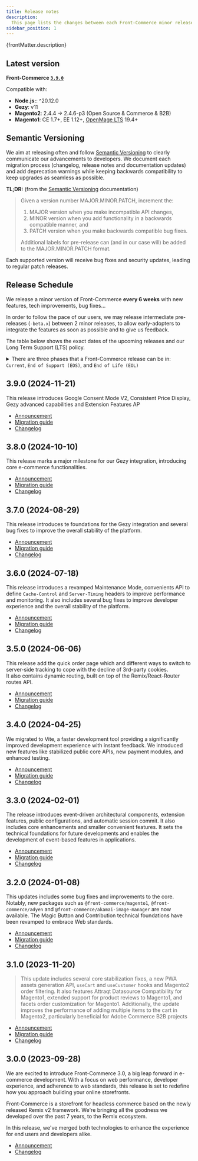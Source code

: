 ```yaml
---
title: Release notes
description:
  This page lists the changes between each Front-Commerce minor release.
sidebar_position: 1
---
```


<p>{frontMatter.description}</p>

## Latest version

**Front-Commerce [`3.9.0`](#390-2024-11-21)**

Compatible with:

- **Node.js:**: ^20.12.0
- **Gezy**: v11
- **Magento2**: 2.4.4 -> 2.4.6-p3 (Open Source & Commerce & B2B)
- **Magento1**: CE 1.7+, EE 1.12+,
  [OpenMage LTS](https://www.openmage.org/supported-versions.html) 19.4+

## Semantic Versioning

We aim at releasing often and follow [Semantic Versioning](https://semver.org)
to clearly communicate our advancements to developers. We document each
migration process (changelog, release notes and documentation updates) and add
deprecation warnings while keeping backwards compatibility to keep upgrades as
seamless as possible.

**TL;DR:** (from the [Semantic Versioning](https://semver.org) documentation)

> Given a version number MAJOR.MINOR.PATCH, increment the:
>
> 1. MAJOR version when you make incompatible API changes,
> 2. MINOR version when you add functionality in a backwards compatible manner,
>    and
> 3. PATCH version when you make backwards compatible bug fixes.
>
> Additional labels for pre-release can (and in our case will) be added to the
> MAJOR.MINOR.PATCH format.

Each supported version will receive bug fixes and security updates, leading to
regular patch releases.

## Release Schedule

We release a minor version of Front-Commerce **every 6 weeks** with new
features, tech improvements, bug fixes…

In order to follow the pace of our users, we may release intermediate
pre-releases (`-beta.x`) between 2 minor releases, to allow early-adopters to
integrate the features as soon as possible and to give us feedback.

The table below shows the exact dates of the upcoming releases and our Long Term
Support (LTS) policy.

<details>
<summary>There are three phases that a Front-Commerce release can be in: <code>Current</code>, <code>End of Support (EOS)</code>, and <code>End of Life (EOL)</code></summary>

- `Current` - Should incorporate most of the non-major (non-breaking) changes
  that land on Front-Commerce `main` branch.
- `End of Support` - While still in the `EOS` phase, the release will receive
  critical bug fixes and security updates. New features will not be added to
  `EOS` releases. The `EOS` phase will last for 1 year after the release date.
- `End of Life` - While still in the `EOL` phase, the release will receive
  critical security updates. No new features or bug fixes will be added to `EOL`
  releases. The `EOL` phase will last for 2 year after the release date.

</details>

<ReleaseSchedule version={3} />

## 3.9.0 (2024-11-21)

This release introduces Google Consent Mode V2, Consistent Price Display, Gezy
advanced capabilities and Extension Features AP

- [Announcement](/changelog/front-commerce-3.9-2.34)
- [Migration guide](/docs/3.x/upgrade/migration-guides/3.8-3.9)
- [Changelog](https://gitlab.blackswift.cloud/front-commerce/front-commerce/-/releases/3.9.0)

## 3.8.0 (2024-10-10)

This release marks a major milestone for our Gezy integration, introducing core
e-commerce functionalities.

- [Announcement](/changelog/front-commerce-3.8-2.33)
- [Migration guide](/docs/3.x/upgrade/migration-guides/3.7-3.8)
- [Changelog](https://gitlab.blackswift.cloud/front-commerce/front-commerce/-/releases/3.8.0)

## 3.7.0 (2024-08-29)

This release introduces te foundations for the Gezy integration and several bug
fixes to improve the overall stability of the platform.

- [Announcement](/changelog/front-commerce-3.7-2.32)
- [Migration guide](/docs/3.x/upgrade/migration-guides/3.6-3.7)
- [Changelog](https://gitlab.blackswift.cloud/front-commerce/front-commerce/-/releases/3.7.0)

## 3.6.0 (2024-07-18)

This release introduces a revamped Maintenance Mode, convenients API to define
`Cache-Control` and `Server-Timing` headers to improve performance and
monitoring. It also includes several bug fixes to improve developer experience
and the overall stability of the platform.

- [Announcement](/changelog/front-commerce-3.6-2.31)
- [Migration guide](/docs/3.x/upgrade/migration-guides/3.5-3.6)
- [Changelog](https://gitlab.blackswift.cloud/front-commerce/front-commerce/-/releases/3.6.0)

## 3.5.0 (2024-06-06)

This release add the quick order page which and different ways to switch to
server-side tracking to cope with the decline of 3rd-party cookies.<br /> It
also contains dynamic routing, built on top of the Remix/React-Router routes
API.

- [Announcement](/changelog/front-commerce-3.5-2.30)
- [Migration guide](/docs/3.x/upgrade/migration-guides/3.4-3.5)
- [Changelog](https://gitlab.blackswift.cloud/front-commerce/front-commerce/-/releases/3.5.0)

## 3.4.0 (2024-04-25)

We migrated to Vite, a faster development tool providing a significantly
improved development experience with instant feedback. We introduced new
features like stabilized public core APIs, new payment modules, and enhanced
testing.

- [Announcement](/changelog/front-commerce-3.4-2.29)
- [Migration guide](/docs/3.x/upgrade/migration-guides/3.3-3.4)
- [Changelog](https://gitlab.blackswift.cloud/front-commerce/front-commerce/-/releases/3.4.0)

## 3.3.0 (2024-02-01)

The release introduces event-driven architectural components, extension
features, public configurations, and automatic session commit. It also includes
core enhancements and smaller convenient features. It sets the technical
foundations for future developments and enables the development of event-based
features in applications.

- [Announcement](/changelog/front-commerce-3.3/)
- [Migration guide](/docs/3.x/upgrade/migration-guides/3.2-3.3)
- [Changelog](https://gitlab.blackswift.cloud/front-commerce/front-commerce/-/releases/3.3.0)

## 3.2.0 (2024-01-08)

This updates includes some bug fixes and improvements to the core. Notably, new
packages such as `@front-commerce/magento1`, `@front-commerce/adyen` and
`@front-commerce/akamai-image-manager` are now available. The Magic Button and
Contribution technical foundations have been revamped to embrace Web standards.

- [Announcement](/changelog/front-commerce-3.2-2.28/)
- [Migration guide](/docs/3.x/upgrade/migration-guides/3.1-3.2)
- [Changelog](https://gitlab.blackswift.cloud/front-commerce/front-commerce/-/releases/3.2.0)

## 3.1.0 (2023-11-20)

> This update includes several core stabilization fixes, a new PWA assets
> generation API, `useCart` and `useCustomer` hooks and Magento2 order
> filtering. It also features Attraqt Datasource Compatibility for Magento1,
> extended support for product reviews to Magento1, and facets order
> customization for Magento1. Additionally, the update improves the performance
> of adding multiple items to the cart in Magento2, particularly beneficial for
> Adobe Commerce B2B projects

- [Announcement](/changelog/front-commerce-3.1-2.27/)
- [Migration guide](/docs/3.x/upgrade/migration-guides/3.0-3.1)
- [Changelog](https://gitlab.blackswift.cloud/front-commerce/front-commerce/-/releases/3.1.0)

## 3.0.0 (2023-09-28)

We are excited to introduce Front-Commerce 3.0, a big leap forward in e-commerce
development. With a focus on web performance, developer experience, and
adherence to web standards, this release is set to redefine how you approach
building your online storefronts.

Front-Commerce is a storefront for headless commerce based on the newly released
Remix v2 framework. We're bringing all the goodness we developed over the past 7
years, to the Remix ecosystem.

In this release, we've merged both technologies to enhance the experience for
end users and developers alike.

- [Announcement](/changelog/front-commerce-3.0/)
- [Changelog](https://gitlab.blackswift.cloud/front-commerce/front-commerce/-/releases/3.0.0)
